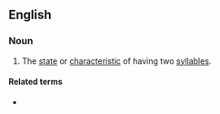 ==English==

===Noun===
{{en-noun|-}}

# The [[state]] or [[characteristic]] of having two [[syllable]]s.

====Related terms====
* {{l|en|polysyllabicity}}